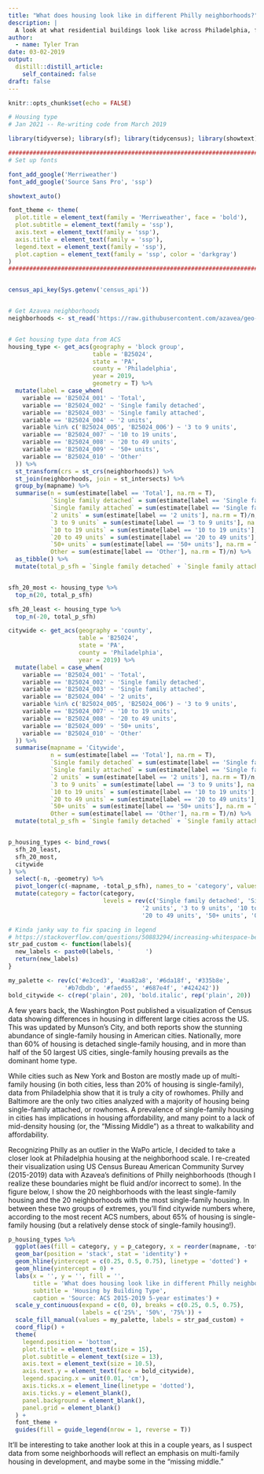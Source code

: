 ```yaml
---
title: "What does housing look like in different Philly neighborhoods?"
description: |
  A look at what residential buildings look like across Philadelphia, from detached single family homes to multi-unit high-rise apartments.
author:
  - name: Tyler Tran
date: 03-02-2019
output:
  distill::distill_article:
    self_contained: false
draft: false
---
```



```r
knitr::opts_chunk$set(echo = FALSE)
```

```r
# Housing type
# Jan 2021 -- Re-writing code from March 2019

library(tidyverse); library(sf); library(tidycensus); library(showtext)

#########################################################################
# Set up fonts

font_add_google('Merriweather')
font_add_google('Source Sans Pro', 'ssp')

showtext_auto()

font_theme <- theme(
  plot.title = element_text(family = 'Merriweather', face = 'bold'),
  plot.subtitle = element_text(family = 'ssp'),
  axis.text = element_text(family = 'ssp'),
  axis.title = element_text(family = 'ssp'),
  legend.text = element_text(family = 'ssp'),
  plot.caption = element_text(family = 'ssp', color = 'darkgray')
)
#########################################################################


census_api_key(Sys.getenv('census_api'))


# Get Azavea neighborhoods
neighborhoods <- st_read('https://raw.githubusercontent.com/azavea/geo-data/master/Neighborhoods_Philadelphia/Neighborhoods_Philadelphia.geojson')


# Get housing type data from ACS
housing_type <- get_acs(geography = 'block group',
                        table = 'B25024',
                        state = 'PA',
                        county = 'Philadelphia',
                        year = 2019,
                        geometry = T) %>%
  mutate(label = case_when(
    variable == 'B25024_001' ~ 'Total',
    variable == 'B25024_002' ~ 'Single family detached',
    variable == 'B25024_003' ~ 'Single family attached',
    variable == 'B25024_004' ~ '2 units',
    variable %in% c('B25024_005', 'B25024_006') ~ '3 to 9 units',
    variable == 'B25024_007' ~ '10 to 19 units',
    variable == 'B25024_008' ~ '20 to 49 units',
    variable == 'B25024_009' ~ '50+ units',
    variable == 'B25024_010' ~ 'Other'
  )) %>%
  st_transform(crs = st_crs(neighborhoods)) %>%
  st_join(neighborhoods, join = st_intersects) %>%
  group_by(mapname) %>%
  summarise(n = sum(estimate[label == 'Total'], na.rm = T),
            `Single family detached` = sum(estimate[label == 'Single family detached'], na.rm = T)/n,
            `Single family attached` = sum(estimate[label == 'Single family attached'], na.rm = T)/n,
            `2 units` = sum(estimate[label == '2 units'], na.rm = T)/n,
            `3 to 9 units` = sum(estimate[label == '3 to 9 units'], na.rm = T)/n,
            `10 to 19 units` = sum(estimate[label == '10 to 19 units'], na.rm = T)/n,
            `20 to 49 units` = sum(estimate[label == '20 to 49 units'], na.rm = T)/n,
            `50+ units` = sum(estimate[label == '50+ units'], na.rm = T)/n,
            Other = sum(estimate[label == 'Other'], na.rm = T)/n) %>%
  as_tibble() %>%
  mutate(total_p_sfh = `Single family detached` + `Single family attached`)


sfh_20_most <- housing_type %>%
  top_n(20, total_p_sfh)

sfh_20_least <- housing_type %>%
  top_n(-20, total_p_sfh)

citywide <- get_acs(geography = 'county',
                    table = 'B25024',
                    state = 'PA',
                    county = 'Philadelphia',
                    year = 2019) %>%
  mutate(label = case_when(
    variable == 'B25024_001' ~ 'Total',
    variable == 'B25024_002' ~ 'Single family detached',
    variable == 'B25024_003' ~ 'Single family attached',
    variable == 'B25024_004' ~ '2 units',
    variable %in% c('B25024_005', 'B25024_006') ~ '3 to 9 units',
    variable == 'B25024_007' ~ '10 to 19 units',
    variable == 'B25024_008' ~ '20 to 49 units',
    variable == 'B25024_009' ~ '50+ units',
    variable == 'B25024_010' ~ 'Other'
  )) %>%
  summarise(mapname = 'Citywide',
            n = sum(estimate[label == 'Total'], na.rm = T),
            `Single family detached` = sum(estimate[label == 'Single family detached'], na.rm = T)/n,
            `Single family attached` = sum(estimate[label == 'Single family attached'], na.rm = T)/n,
            `2 units` = sum(estimate[label == '2 units'], na.rm = T)/n,
            `3 to 9 units` = sum(estimate[label == '3 to 9 units'], na.rm = T)/n,
            `10 to 19 units` = sum(estimate[label == '10 to 19 units'], na.rm = T)/n,
            `20 to 49 units` = sum(estimate[label == '20 to 49 units'], na.rm = T)/n,
            `50+ units` = sum(estimate[label == '50+ units'], na.rm = T)/n,
            Other = sum(estimate[label == 'Other'], na.rm = T)/n) %>%
  mutate(total_p_sfh = `Single family detached` + `Single family attached`)


p_housing_types <- bind_rows(
  sfh_20_least,
  sfh_20_most,
  citywide
) %>%
  select(-n, -geometry) %>%
  pivot_longer(c(-mapname, -total_p_sfh), names_to = 'category', values_to = 'p_category') %>%
  mutate(category = factor(category, 
                           levels = rev(c('Single family detached', 'Single family attached',
                                      '2 units', '3 to 9 units', '10 to 19 units',
                                      '20 to 49 units', '50+ units', 'Other'))))

# Kinda janky way to fix spacing in legend
# https://stackoverflow.com/questions/50883294/increasing-whitespace-between-legend-items-in-ggplot2/50885122
str_pad_custom <- function(labels){
  new_labels <- paste0(labels, '       ')
  return(new_labels)
}

my_palette <- rev(c('#e3ced3', '#aa82a8', '#6da18f', '#335b8e', 
                '#b7dbdb', '#faed55', '#687e4f', '#424242'))
bold_citywide <- c(rep('plain', 20), 'bold.italic', rep('plain', 20))
```

A few years back, the Washington Post published a visualization of Census data showing differences in housing in different large cities across the US. This was updated by Munson’s City, and both reports show the stunning abundance of single-family housing in American cities. Nationally, more than 60% of housing is detached single-family housing, and in more than half of the 50 largest US cities, single-family housing prevails as the dominant home type.

While cities such as New York and Boston are mostly made up of multi-family housing (in both cities, less than 20% of housing is single-family), data from Philadelphia show that it is truly a city of rowhomes. Philly and Baltimore are the only two cities analyzed with a majority of housing being single-family attached, or rowhomes. A prevalence of single-family housing in cities has implications in housing affordability, and many point to a lack of mid-density housing (or, the “Missing Middle”) as a threat to walkability and affordability.

Recognizing Philly as an outlier in the WaPo article, I decided to take a closer look at Philadelphia housing at the neighborhood scale. I re-created their visualization using US Census Bureau American Community Survey (2015-2019) data with Azavea’s definitions of Philly neighborhoods (though I realize these boundaries might be fluid and/or incorrect to some). In the figure below, I show the 20 neighborhoods with the least single-family housing and the 20 neighborhoods with the most single-family housing. In between these two groups of extremes, you'll find citywide numbers where, according to the most recent ACS numbers, about 65% of housing is single-family housing (but a relatively dense stock of single-family housing!).

```r
p_housing_types %>%
  ggplot(aes(fill = category, y = p_category, x = reorder(mapname, -total_p_sfh))) +
  geom_bar(position = 'stack', stat = 'identity') +
  geom_hline(yintercept = c(0.25, 0.5, 0.75), linetype = 'dotted') +
  geom_hline(yintercept = 0) +
  labs(x = '', y = '', fill = '',
       title = 'What does housing look like in different Philly neighborhoods?', 
       subtitle = 'Housing by Building Type',
       caption = 'Source: ACS 2015-2019 5-year estimates') +
  scale_y_continuous(expand = c(0, 0), breaks = c(0.25, 0.5, 0.75),
                     labels = c('25%', '50%', '75%')) +
  scale_fill_manual(values = my_palette, labels = str_pad_custom) +
  coord_flip() +
  theme(
    legend.position = 'bottom',
    plot.title = element_text(size = 15),
    plot.subtitle = element_text(size = 13),
    axis.text = element_text(size = 10.5),
    axis.text.y = element_text(face = bold_citywide),
    legend.spacing.x = unit(0.01, 'cm'),
    axis.ticks.x = element_line(linetype = 'dotted'),
    axis.ticks.y = element_blank(),
    panel.background = element_blank(),
    panel.grid = element_blank()
  ) +
  font_theme +
  guides(fill = guide_legend(nrow = 1, reverse = T))
```


It’ll be interesting to take another look at this in a couple years, as I suspect data from some neighborhoods will reflect an emphasis on multi-family housing in development, and maybe some in the “missing middle.”

